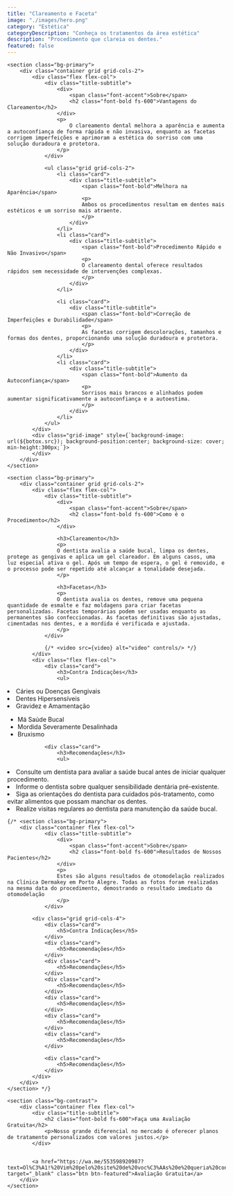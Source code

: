 ```yaml
---
title: "Clareamento e Faceta"
image: "./images/hero.png"
category: "Estética"
categoryDescription: "Conheça os tratamentos da área estética"
description: "Procedimento que clareia os dentes."
featured: false
---
```



	<section class="bg-primary">
		<div class="container grid grid-cols-2">
			<div class="flex flex-col">
				<div class="title-subtitle">
					<div>
						<span class="font-accent">Sobre</span>
						<h2 class="font-bold fs-600">Vantagens do Clareamento</h2>
					</div>
					<p>
						O clareamento dental melhora a aparência e aumenta a autoconfiança de forma rápida e não invasiva, enquanto as facetas corrigem imperfeições e aprimoram a estética do sorriso com uma solução duradoura e protetora.
					</p>
				</div>

				<ul class="grid grid-cols-2">
					<li class="card">
						<div class="title-subtitle">
							<span class="font-bold">Melhora na Aparência</span>
							<p>
                            Ambos os procedimentos resultam em dentes mais estéticos e um sorriso mais atraente.
							</p>
						</div>
					</li>
					<li class="card">
						<div class="title-subtitle">
							<span class="font-bold">Procedimento Rápido e Não Invasivo</span>
							<p>
                            O clareamento dental oferece resultados rápidos sem necessidade de intervenções complexas.
							</p>
						</div>
					</li>

					<li class="card">
						<div class="title-subtitle">
							<span class="font-bold">Correção de Imperfeições e Durabilidade</span>
							<p>
                            As facetas corrigem descolorações, tamanhos e formas dos dentes, proporcionando uma solução duradoura e protetora.
							</p>
						</div>
					</li>
					<li class="card">
						<div class="title-subtitle">
							<span class="font-bold">Aumento da Autoconfiança</span>
							<p>
                            Sorrisos mais brancos e alinhados podem aumentar significativamente a autoconfiança e a autoestima.
							</p>
						</div>
					</li>
				</ul>
			</div>
			<div class="grid-image" style={`background-image: url(${botox.src}); background-position:center; background-size: cover; min-height:300px;`}>
			</div>
		</div>
	</section>

	<section class="bg-primary">
		<div class="container grid grid-cols-2">
			<div class="flex flex-col">
				<div class="title-subtitle">
					<div>
						<span class="font-accent">Sobre</span>
						<h2 class="font-bold fs-600">Como é o Procedimento</h2>
					</div>

                    <h3>Clareamento</h3>
					<p>
                    O dentista avalia a saúde bucal, limpa os dentes, protege as gengivas e aplica um gel clareador. Em alguns casos, uma luz especial ativa o gel. Após um tempo de espera, o gel é removido, e o processo pode ser repetido até alcançar a tonalidade desejada.
					</p>

                    <h3>Facetas</h3>
					<p>
                    O dentista avalia os dentes, remove uma pequena quantidade de esmalte e faz moldagens para criar facetas personalizadas. Facetas temporárias podem ser usadas enquanto as permanentes são confeccionadas. As facetas definitivas são ajustadas, cimentadas nos dentes, e a mordida é verificada e ajustada.
					</p>
				</div>

				{/* <video src={video} alt="video" controls/> */}
			</div>
			<div class="flex flex-col">
				<div class="card">
					<h3>Contra Indicações</h3>
                    <ul>
  <li>Cáries ou Doenças Gengivais</li>
  <li>Dentes Hipersensíveis</li>
  <li>Gravidez e Amamentação</li>
</ul>
<ul>
  <li>Má Saúde Bucal</li>
  <li>Mordida Severamente Desalinhada</li>
  <li>Bruxismo</li>
</ul>
				</div>

				<div class="card">
					<h3>Recomendações</h3>
					<ul>
  <li>Consulte um dentista para avaliar a saúde bucal antes de iniciar qualquer procedimento.</li>
  <li>Informe o dentista sobre qualquer sensibilidade dentária pré-existente.</li>
  <li>Siga as orientações do dentista para cuidados pós-tratamento, como evitar alimentos que possam manchar os dentes.</li>
  <li>Realize visitas regulares ao dentista para manutenção da saúde bucal.</li>
</ul>
				</div>
			</div>
		</div>
	</section>

	{/* <section class="bg-primary">
        <div class="container flex flex-col">
                <div class="title-subtitle">
                    <div>
                        <span class="font-accent">Sobre</span>
                        <h2 class="font-bold fs-600">Resultados de Nossos Pacientes</h2>
                    </div>
                    <p>
                    Estes são alguns resultados de otomodelação realizados na Clínica Dermakey em Porto Alegre. Todas as fotos foram realizadas na mesma data do procedimento, demostrando o resultado imediato da otomodelação
                    </p>
                </div>

            <div class="grid grid-cols-4">
                <div class="card">
                    <h5>Contra Indicações</h5>
                </div>
                <div class="card">
                    <h5>Recomendações</h5>
                </div>
                <div class="card">
                    <h5>Recomendações</h5>
                </div>
                <div class="card">
                    <h5>Recomendações</h5>
                </div>
                <div class="card">
                    <h5>Recomendações</h5>
                </div>
                <div class="card">
                    <h5>Recomendações</h5>
                </div>
                <div class="card">
                    <h5>Recomendações</h5>
                </div>

                <div class="card">
                    <h5>Recomendações</h5>
                </div>
            </div>
        </div>
    </section> */}

	<section class="bg-contrast">
		<div class="container flex flex-col">
			<div class="title-subtitle">
				<h2 class="font-bold fs-600">Faça uma Avaliação Gratuita</h2>
				<p>Nosso grande diferencial no mercado é oferecer planos de tratamento personalizados com valores justos.</p>
			</div>


			<a href="https://wa.me/553598920987?text=Ol%C3%A1!%20Vim%20pelo%20site%20de%20voc%C3%AAs%20e%20queria%20conversar..." target="_blank" class="btn btn-featured">Avaliação Gratuita</a>
		</div>
	</section>

